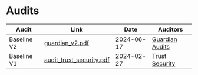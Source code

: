 # Audits
| Audit | Link | Date | Auditors |
| -------- | -------- | -------- | -------- |
| Baseline V2 | [guardian_v2.pdf](/assets/guardian_v2.pdf) | 2024-06-17 | [Guardian Audits](https://guardianaudits.com/) |
| Baseline V1 | [audit_trust_security.pdf](/assets/audit_trust_security.pdf) | 2024-02-27 | [Trust Security](https://www.trust-security.xyz/) |
